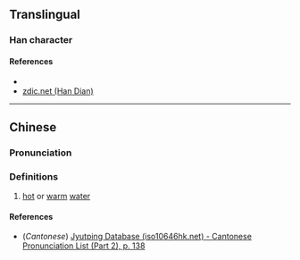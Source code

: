 {{character info/new}}
==Translingual==

===Han character===
{{Han char|rn=85|rad=水|as=06|sn=9|four=33144|canj=EJV|ids=⿰氵安}}

====References====
* {{Han ref|kx=0620.170|dkj=17385|dj=1016.060|hdz=31616.070|uh=6D1D|ud=27933|bh=CF7D|bd=53117}}
* [http://www.zdic.net/z/1c/js/6D1D.htm zdic.net (Han Dian)]

----

==Chinese==
{{zh-forms}}

===Pronunciation===
{{zh-pron
|m=àn,yàn,è
|c=on3
|mc=y
|oc=y
|ma=
|cat=n
}}

===Definitions===
{{zh-hanzi}}

# [[hot]] or [[warm]] [[water]]

====References====
* (''Cantonese'') [http://www.iso10646hk.net/jp/document/download.jsp Jyutping Database (iso10646hk.net) - Cantonese Pronunciation List (Part 2), p. 138]

{{zh-attn-split}}
